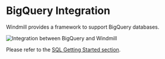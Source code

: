 
# BigQuery Integration

Windmill provides a framework to support BigQuery databases.

![Integration between BigQuery and Windmill](../assets/integrations/bigquery_header.png 'Connect a BigQuery instance with Windmill')

Please refer to the [SQL Getting Started section](../getting_started/0_scripts_quickstart/5_sql_quickstart/index.mdx).

<div className="grid grid-cols-2 gap-6 mb-4">
	<DocCard
		title="SQL (PostgreSQL, MySQL, MSSQL, BigQuery, Snowflake) Quickstart"
		description="Learn how to build your first script in PostgreSQL, MySQL, BigQuery, Snowflake."
		href="/docs/getting_started/scripts_quickstart/sql"
	/>
</div>
